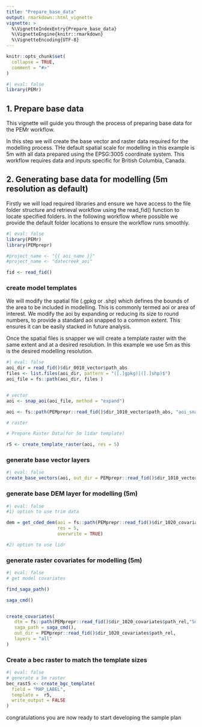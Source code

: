 ```yaml
---
title: "Prepare_base_data"
output: rmarkdown::html_vignette
vignette: >
  %\VignetteIndexEntry{Prepare_base_data}
  %\VignetteEngine{knitr::rmarkdown}
  %\VignetteEncoding{UTF-8}
---
```


```r
knitr::opts_chunk$set(
  collapse = TRUE,
  comment = "#>"
)
```

```r
#| eval: false
library(PEMr)
```

## 1. Prepare base data

This vignette will guide you through the process of preparing base data for the PEMr workflow.

In this step we will create the base vector and raster data required for the modelling process. THe default spatial scale for modelling in this example is 5m with all data prepared using the EPSG:3005 coordinate system. This workflow requires data and inputs specific for British Columbia, Canada.  


## 2. Generating base data for modelling (5m resolution as default) 

Firstly we will load required libraries and ensure we have access to the file folder structure and retrieval workflow using the read_fid() function to locate specified folders. In the following workflow where possible we provide the default folder locations to ensure the workflow runs smoothly. 


```r

#| eval: false
library(PEMr)
library(PEMprepr)

#project_name <- "{{ aoi_name }}"
#project_name <- "datecreek_aoi"

fid <- read_fid()

```


### create model templates 

We will modify the spatial file (.gpkg or .shp) which defines the bounds of the area to be included in modelling. This is commonly termed aoi or area of interest. We modify the aoi by expanding or reducing its size to round numbers, to provide a standard aoi snapped to a common extent. This ensures it can be easily stacked in future analysis. 

Once the spatial files is snapper we will create a template raster with the same extent and at a desired resolution. In this example we use 5m as this is the desired modelling resolution. 


```r
#| eval: false
aoi_dir = read_fid()$dir_0010_vector$path_abs
files <- list.files(aoi_dir, pattern = "([.]gpkg)|([.]shp)$")
aoi_file = fs::path(aoi_dir, files )


# vector
aoi <- snap_aoi(aoi_file, method = "expand")

aoi <- fs::path(PEMprepr::read_fid()$dir_1010_vector$path_abs, "aoi_snapped.gpkg")

# raster

# Prepare Raster Data(for 5m lidar template)

r5 <- create_template_raster(aoi, res = 5)

```


### generate base vector layers




```r
#| eval: false
create_base_vectors(aoi, out_dir = PEMprepr::read_fid()$dir_1010_vector$path_abs)

```


### generate base DEM layer for modelling (5m)

```r
#| eval: false
#1) option to use trim data 

dem = get_cded_dem(aoi = fs::path(PEMprepr::read_fid()$dir_1020_covariates$path_abs, "25m", "template.tif"),
                   res = 5,
                   overwrite = TRUE)

#2) option to use lidr 

```

### generate raster covariates for modelling (5m)


```r
#| eval: false
# get model covariates 

find_saga_path()

saga_cmd()


create_covariates(
   dtm = fs::path(PEMprepr::read_fid()$dir_1020_covariates$path_rel,"5m","dem.tif"),
   saga_path = saga_cmd(),
   out_dir = PEMprepr::read_fid()$dir_1020_covariates$path_rel,
   layers = "all"
)


```


### Create a bec raster to match the template sizes 

```r
#| eval: false
# generate a 5m raster
bec_rast5 <- create_bgc_template(
  field = "MAP_LABEL",
  template =  r5,
  write_output = FALSE
)

```


congratulations you are now ready to start developing the sample plan


